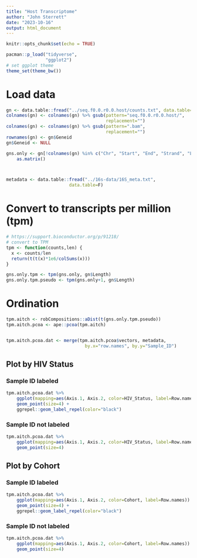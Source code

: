 ```yaml
---
title: "Host Transcriptome"
author: "John Sterrett"
date: "2023-10-16"
output: html_document
---
```


```r
knitr::opts_chunk$set(echo = TRUE)

pacman::p_load("tidyverse",
               "ggplot2")
# set ggplot theme
theme_set(theme_bw())
```

# Load data
```r
gn <- data.table::fread("../seq.f0.0.r0.0.host/counts.txt", data.table=F)
colnames(gn) <- colnames(gn) %>% gsub(pattern="seq.f0.0.r0.0.host/",
                                      replacement="")
colnames(gn) <- colnames(gn) %>% gsub(pattern=".bam",
                                      replacement="")
rownames(gn) <- gn$Geneid
gn$Geneid <- NULL

gns.only <- gn[!colnames(gn) %in% c("Chr", "Start", "End", "Strand", "Length")] %>%
    as.matrix()



metadata <- data.table::fread("../16s-data/16S_meta.txt",
                        data.table=F)
```

# Convert to transcripts per million (tpm)
```r
# https://support.bioconductor.org/p/91218/
# convert to TPM
tpm <- function(counts,len) {
  x <- counts/len
  return(t(t(x)*1e6/colSums(x)))
}

gns.only.tpm <- tpm(gns.only, gn$Length)
gns.only.tpm.pseudo <- tpm(gns.only+1, gn$Length)

```

# Ordination {.tabset}
```r
tpm.aitch <- robCompositions::aDist(t(gns.only.tpm.pseudo))
tpm.aitch.pcoa <- ape::pcoa(tpm.aitch)


tpm.aitch.pcoa.dat <- merge(tpm.aitch.pcoa$vectors, metadata,
                              by.x="row.names", by.y="Sample_ID")

```

## Plot by HIV Status {.tabset}
### Sample ID labeled
```r
tpm.aitch.pcoa.dat %>%
    ggplot(mapping=aes(Axis.1, Axis.2, color=HIV_Status, label=Row.names)) +
    geom_point(size=4) +
    ggrepel::geom_label_repel(color="black")
```

### Sample ID not labeled
```r
tpm.aitch.pcoa.dat %>%
    ggplot(mapping=aes(Axis.1, Axis.2, color=HIV_Status, label=Row.names)) +
    geom_point(size=4)
```

## Plot by Cohort {.tabset}
### Sample ID labeled
```r
tpm.aitch.pcoa.dat %>%
    ggplot(mapping=aes(Axis.1, Axis.2, color=Cohort, label=Row.names)) +
    geom_point(size=4) +
    ggrepel::geom_label_repel(color="black")
```

### Sample ID not labeled
```r
tpm.aitch.pcoa.dat %>%
    ggplot(mapping=aes(Axis.1, Axis.2, color=Cohort, label=Row.names)) +
    geom_point(size=4)
```